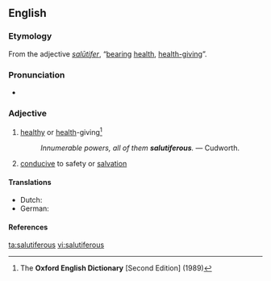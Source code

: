 ==English==

===Etymology===
From the {{etyl|la|en}} adjective ''[[salutifer#Latin|salūtifer]]'', “[[bear]]ing [[health]], [[health-giving]]”.

===Pronunciation===
* {{a|RP}} {{IPA|/sæljʊˈtɪfɛɹəs/|lang=en}}

===Adjective===
{{en-adj}}

# {{label|en|dated}} [[healthy]] or [[health]]-giving<ref name="OED-def">The '''Oxford English Dictionary''' [Second Edition] (1989)</ref>
#: ''Innumerable powers, all of them '''salutiferous'''.'' &mdash; Cudworth.
# [[conducive]] to safety or [[salvation]]

====Translations====
{{trans-top|healthy or health-giving}}
* Dutch: {{t+|nl|heilzaam}}
* German: {{t+|de|heilbringend}}
{{trans-mid}}
{{trans-bottom}}

====References====
<references/>

[[ta:salutiferous]]
[[vi:salutiferous]]